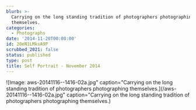 ```yaml
---
blurb: >-
  Carrying on the long standing tradition of photographers photographing
  themselves.
categories:
  - Photographs
date: '2014-11-20T00:00:00'
id: 20eN1LMksA9P
scrubbed_2021: false
status: published
type: post
title: Self Portrait - November 2014
---
```


![Image: aws-20141116--1416-02a.jpg" caption="Carrying on the long standing tradition of photographers photographing themselves.](/aws-20141116--1416-02a.jpg" caption="Carrying on the long standing tradition of photographers photographing themselves.)
